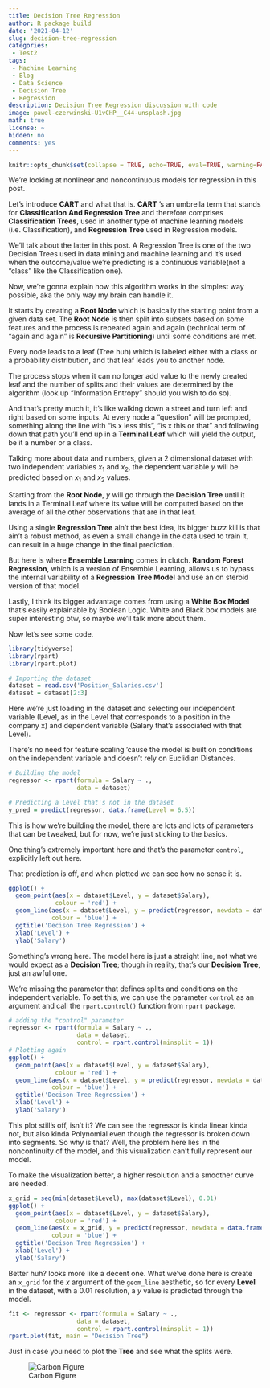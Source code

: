 ```yaml
---
title: Decision Tree Regression
author: R package build
date: '2021-04-12'
slug: decision-tree-regression
categories: 
 - Test2
tags: 
 - Machine Learning
 - Blog
 - Data Science
 - Decision Tree
 - Regression
description: Decision Tree Regression discussion with code
image: pawel-czerwinski-U1vCHP__C44-unsplash.jpg
math: true
license: ~
hidden: no
comments: yes
---
```


```r
knitr::opts_chunk$set(collapse = TRUE, echo=TRUE, eval=TRUE, warning=FALSE, message=FALSE, comment="  ")
```

We're looking at nonlinear and noncontinuous models for regression in this post.  

Let's introduce **CART** and what that is. **CART** 's an umbrella term that stands for **Classification And Regression Tree** and therefore comprises **Classification Trees**, used in another type of machine learning models (i.e. Classification), and **Regression Tree** used in Regression models.  

We'll talk about the latter in this post. A Regression Tree is one of the two Decision Trees used in data mining and machine learning and it's used when the outcome/value we're predicting is a continuous variable(not a "class" like the Classification one).  

Now, we're gonna explain how this algorithm works in the simplest way possible, aka the only way my brain can handle it.  

It starts by creating a **Root Node** which is basically the starting point from a given data set. The **Root Node** is then split into subsets based on some features and the process is repeated again and again (technical term of "again and again" is **Recursive Partitioning**) until some conditions are met.  

Every node leads to a leaf (Tree huh) which is labeled either with a class or a probability distribution, and that leaf leads you to another node.  

The process stops when it can no longer add value to the newly created leaf and the number of splits and their values are determined by the algorithm (look up "Information Entropy" should you wish to do so).  


And that's pretty much it, it's like walking down a street and turn left and right based on some inputs. At every node a "question" will be prompted, something along the line with "is x less this", "is x this or that" and following down that path you'll end up in a **Terminal Leaf** which will yield the output, be it a number or a class.  


Talking more about data and numbers, given a 2 dimensional dataset with two independent variables $x_1$ and $x_2$, the dependent variable $y$ will be predicted based on $x_1$ and $x_2$ values.  

Starting from the **Root Node**, $y$ will go through the **Decision Tree** until it lands in a Terminal Leaf where its value will be computed based on the average of all the other observations that are in that leaf.  


Using a single **Regression Tree** ain't the best idea, its bigger buzz kill is that ain't a robust method, as even a small change in the data used to train it, can result in a huge change in the final prediction.  


But here is where **Ensemble Learning** comes in clutch. **Random Forest Regression**, which is a version of Ensemble Learning, allows us to bypass the internal variability of a **Regression Tree Model** and use an on steroid version of that model.  


Lastly, I think its bigger advantage comes from using a **White Box Model** that's easily explainable by Boolean Logic. White and Black box models are super interesting btw, so maybe we'll talk more about them.  


Now let's see some code.
```r
library(tidyverse)
library(rpart)
library(rpart.plot)
```

```r
# Importing the dataset
dataset = read.csv('Position_Salaries.csv')
dataset = dataset[2:3]
```

Here we're just loading in the dataset and selecting our independent variable (Level, as in the Level that corresponds to a position in the company x) and dependent variable (Salary that's associated with that Level).  

There's no need for feature scaling 'cause the model is built on conditions on the independent variable and doesn't rely on Euclidian Distances. 
```r
# Building the model
regressor <- rpart(formula = Salary ~ .,
                   data = dataset)

# Predicting a Level that's not in the dataset
y_pred = predict(regressor, data.frame(Level = 6.5))
```

This is how we're building the model, there are lots and lots of parameters that can be tweaked, but for now, we're just sticking to the basics.  

One thing's extremely important here and that's the parameter `control`, explicitly left out here. 

That prediction is off, and when plotted we can see how no sense it is.
```r
ggplot() +
  geom_point(aes(x = dataset$Level, y = dataset$Salary),
             colour = 'red') +
  geom_line(aes(x = dataset$Level, y = predict(regressor, newdata = dataset)),
            colour = 'blue') +
  ggtitle('Decison Tree Regression') +
  xlab('Level') +
  ylab('Salary')
```

Something's wrong here. The model here is just a straight line, not what we would expect as a **Decision Tree**; though in reality, that's our **Decision Tree**, just an awful one.  

We're missing the parameter that defines splits and conditions on the independent variable. To set this, we can use the parameter `control` as an argument and call the `rpart.control()` function from `rpart` package.  

```r
# adding the "control" parameter
regressor <- rpart(formula = Salary ~ .,
                   data = dataset,
                   control = rpart.control(minsplit = 1))
# Plotting again
ggplot() +
  geom_point(aes(x = dataset$Level, y = dataset$Salary),
             colour = 'red') +
  geom_line(aes(x = dataset$Level, y = predict(regressor, newdata = dataset)),
            colour = 'blue') +
  ggtitle('Decison Tree Regression') +
  xlab('Level') +
  ylab('Salary')
```

This plot still's off, isn't it? We can see the regressor is kinda linear kinda not, but also kinda Polynomial even though the regressor is broken down into segments. So why is that? Well, the problem here lies in the noncontinuity of the model, and this visualization can't fully represent our model.

To make the visualization better, a higher resolution and a smoother curve are needed.
```r
x_grid = seq(min(dataset$Level), max(dataset$Level), 0.01)
ggplot() +
  geom_point(aes(x = dataset$Level, y = dataset$Salary),
             colour = 'red') +
  geom_line(aes(x = x_grid, y = predict(regressor, newdata = data.frame(Level = x_grid))),
            colour = 'blue') +
  ggtitle('Decison Tree Regression') +
  xlab('Level') +
  ylab('Salary')
```

Better huh? looks more like a decent one. What we've done here is create an `x_grid` for the $x$ argument of the `geom_line` aesthetic, so for every **Level** in the dataset, with a 0.01 resolution, a $y$ value is predicted through the model. 

```r
fit <- regressor <- rpart(formula = Salary ~ .,
                   data = dataset,
                   control = rpart.control(minsplit = 1))
rpart.plot(fit, main = "Decision Tree")
```

Just in case you need to plot the **Tree** and see what the splits were.

![Carbon Figure](Carbon.png)